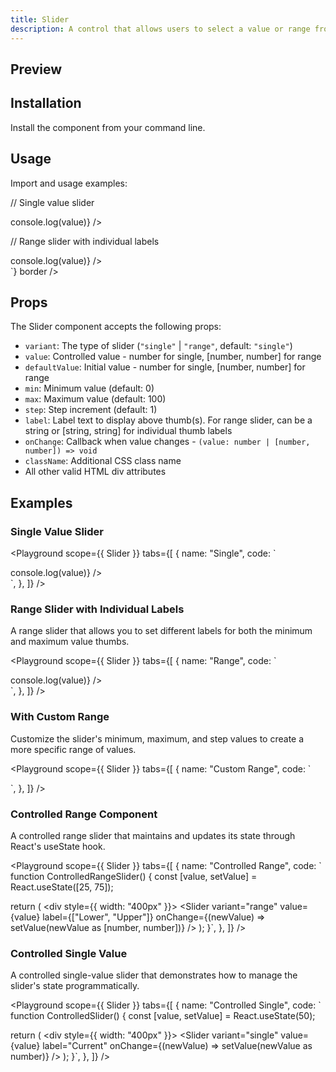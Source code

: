 ```yaml
---
title: Slider
description: A control that allows users to select a value or range from a given range.
---
```


## Preview

<Preview>
  <Flex direction="column" gap="large" style={{ width: "400px" }}>
    <Slider variant="single" label="Single Value" defaultValue={50} />
    <Slider variant="range" label={["Start", "End"]} defaultValue={[20, 80]} />
  </Flex>
</Preview>

## Installation

Install the component from your command line.

<LiveProvider>
  <LiveEditor code={`npm install @raystack/apsara`} border />
</LiveProvider>

## Usage

Import and usage examples:

<LiveProvider>
  <LiveEditor code={`

// Single value slider

<div style={{ width: "400px" }}>
  <Slider
    variant="single"
    label="Single Value"
    defaultValue={50}
    onChange={(value) => console.log(value)}
  />
</div>

// Range slider with individual labels

<div style={{ width: "400px" }}>
  <Slider 
    variant="range" 
    label={["Start", "End"]}
    defaultValue={[20, 80]} 
    onChange={(value) => console.log(value)} 
  />
</div>
`} border />
</LiveProvider>

## Props

The Slider component accepts the following props:

- `variant`: The type of slider (`"single"` | `"range"`, default: `"single"`)
- `value`: Controlled value - number for single, [number, number] for range
- `defaultValue`: Initial value - number for single, [number, number] for range
- `min`: Minimum value (default: 0)
- `max`: Maximum value (default: 100)
- `step`: Step increment (default: 1)
- `label`: Label text to display above thumb(s). For range slider, can be a string or [string, string] for individual thumb labels
- `onChange`: Callback when value changes - `(value: number | [number, number]) => void`
- `className`: Additional CSS class name
- All other valid HTML div attributes

## Examples

### Single Value Slider

<Playground
  scope={{ Slider }}
  tabs={[
    {
      name: "Single",
      code: `
<div style={{ width: "400px" }}>
  <Slider 
    variant="single" 
    label="Value" 
    defaultValue={50}
    onChange={(value) => console.log(value)}
  />
</div>`,
    },
  ]}
/>

### Range Slider with Individual Labels

A range slider that allows you to set different labels for both the minimum and maximum value thumbs.

<Playground
  scope={{ Slider }}
  tabs={[
    {
      name: "Range",
      code: `
<div style={{ width: "400px" }}>
  <Slider 
    variant="range" 
    label={["Min", "Max"]}
    defaultValue={[20, 80]}
    onChange={(value) => console.log(value)}
  />
</div>`,
    },
  ]}
/>

### With Custom Range

Customize the slider's minimum, maximum, and step values to create a more specific range of values.

<Playground
  scope={{ Slider }}
  tabs={[
    {
      name: "Custom Range",
      code: `
<div style={{ width: "400px" }}>
  <Slider 
    variant="single" 
    min={-50} 
    max={50} 
    step={5}
    defaultValue={0}
    label="Temperature"
  />
</div>`,
    },
  ]}
/>

### Controlled Range Component

A controlled range slider that maintains and updates its state through React's useState hook.

<Playground
  scope={{ Slider }}
  tabs={[
    {
      name: "Controlled Range",
      code: `
function ControlledRangeSlider() {
  const [value, setValue] = React.useState([25, 75]);
  
  return (
    <div style={{ width: "400px" }}>
      <Slider 
        variant="range" 
        value={value} 
        label={["Lower", "Upper"]}
        onChange={(newValue) => setValue(newValue as [number, number])}
      />
    </div>
  );
}`,
    },
  ]}
/>

### Controlled Single Value

A controlled single-value slider that demonstrates how to manage the slider's state programmatically.

<Playground
  scope={{ Slider }}
  tabs={[
    {
      name: "Controlled Single",
      code: `
function ControlledSlider() {
  const [value, setValue] = React.useState(50);
  
  return (
    <div style={{ width: "400px" }}>
      <Slider 
        variant="single" 
        value={value} 
        label="Current"
        onChange={(newValue) => setValue(newValue as number)}
      />
    </div>
  );
}`,
    },
  ]}
/>
